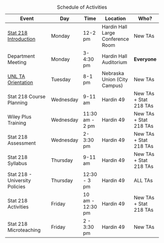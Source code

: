 | Event                                                                       | Day       | Time             | Location                          | Who?                   |
|-----------------------------------------------------------------------------|-----------|------------------|-----------------------------------|------------------------|
| [Stat 218 Introduction](01-introduction.html)                               | Monday    | 12-2 pm          | Hardin Hall Large Conference Room | New TAs                |
| Department Meeting                                                          | Monday    | 3-4:30 pm        | Hardin Hall Auditorium            | **Everyone**           |
| [UNL TA Orientation](https://events.unl.edu/gradstudies/2022/08/16/165120/) | Tuesday   | 8-1 pm           | Nebraska Union (City Campus)      | New TAs                |
| Stat 218 Course Planning                                                    | Wednesday | 9-11 am          | Hardin 49                         | New TAs + Stat 218 TAs |
| Wiley Plus Training                                                         | Wednesday | 11:30 am - 2 pm  | Hardin 49                         | New TAs + Stat 218 TAs |
| Stat 218 Assessment                                                         | Wednesday | 2-3:30 pm        | Hardin 49                         | New TAs + Stat 218 TAs |
| Stat 218 Syllabus                                                           | Thursday  | 9-11 am          | Hardin 49                         | New TAs + Stat 218 TAs |
| Stat 218 - University Policies                                              | Thursday  | 12:30 - 3 pm     | Hardin 49                         | ALL TAs                |
| Stat 218 Activities                                                         | Friday    | 10 am - 12:30 pm | Hardin 49                         | New TAs + Stat 218 TAs |
| Stat 218 Microteaching                                                      | Friday    | 2 - 3:30 pm      | Hardin 49                         | New TAs                |

: Schedule of Activities
